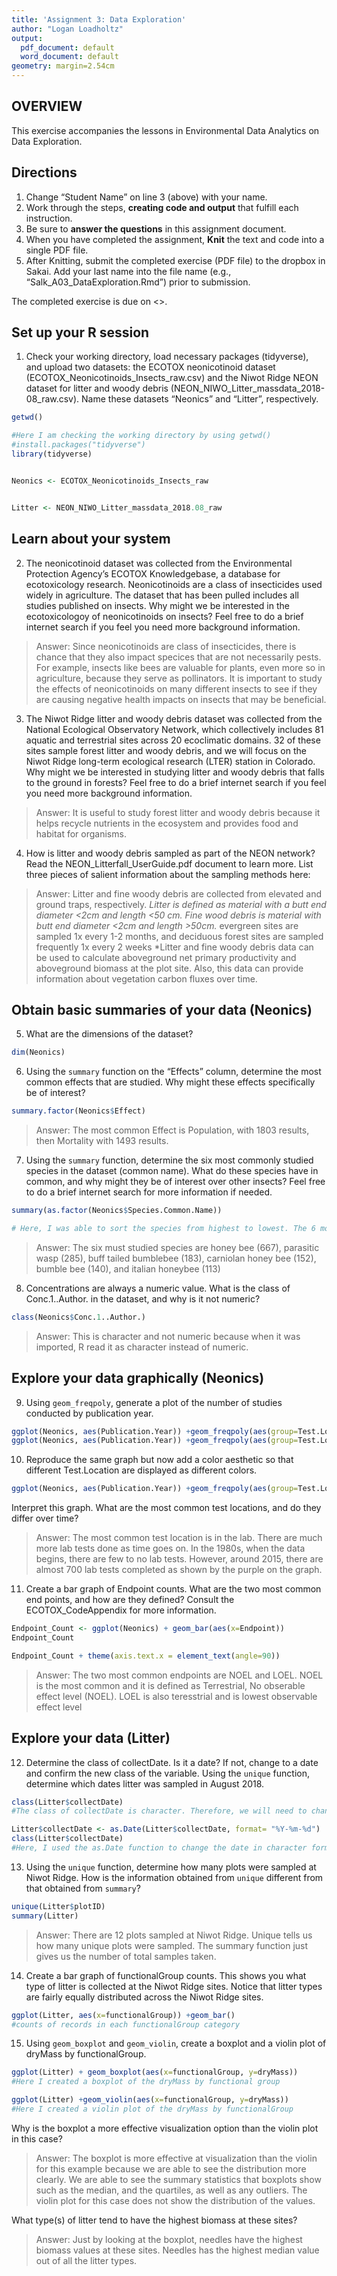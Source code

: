 ```yaml
---
title: 'Assignment 3: Data Exploration'
author: "Logan Loadholtz"
output:
  pdf_document: default
  word_document: default
geometry: margin=2.54cm
---
```


## OVERVIEW

This exercise accompanies the lessons in Environmental Data Analytics on Data Exploration. 

## Directions
1. Change "Student Name" on line 3 (above) with your name.
2. Work through the steps, **creating code and output** that fulfill each instruction.
3. Be sure to **answer the questions** in this assignment document.
4. When you have completed the assignment, **Knit** the text and code into a single PDF file.
5. After Knitting, submit the completed exercise (PDF file) to the dropbox in Sakai. Add your last name into the file name (e.g., "Salk_A03_DataExploration.Rmd") prior to submission.

The completed exercise is due on <>.


## Set up your R session

1. Check your working directory, load necessary packages (tidyverse), and upload two datasets: the ECOTOX neonicotinoid dataset (ECOTOX_Neonicotinoids_Insects_raw.csv) and the Niwot Ridge NEON dataset for litter and woody debris (NEON_NIWO_Litter_massdata_2018-08_raw.csv). Name these datasets "Neonics" and "Litter", respectively. 
```r
getwd()

#Here I am checking the working directory by using getwd()
#install.packages("tidyverse")
library(tidyverse)


Neonics <- ECOTOX_Neonicotinoids_Insects_raw


Litter <- NEON_NIWO_Litter_massdata_2018.08_raw
```

## Learn about your system

2. The neonicotinoid dataset was collected from the Environmental Protection Agency's ECOTOX Knowledgebase, a database for ecotoxicology research. Neonicotinoids are a class of insecticides used widely in agriculture. The dataset that has been pulled includes all studies published on insects. Why might we be interested in the ecotoxicologoy of neonicotinoids on insects? Feel free to do a brief internet search if you feel you need more background information. 

> Answer: Since neonicotinoids are class of insecticides, there is chance that they also impact specices that are not necessarily pests. For example, insects like bees are valuable for plants, even more so in agriculture, because they serve as pollinators. It is important to study the effects of neonicotinoids on many different insects to see if they are causing negative health impacts on insects that may be beneficial.

3. The Niwot Ridge litter and woody debris dataset was collected from the National Ecological Observatory Network, which collectively includes 81 aquatic and terrestrial sites across 20 ecoclimatic domains. 32 of these sites sample forest litter and woody debris, and we will focus on the Niwot Ridge long-term ecological research (LTER) station in Colorado. Why might we be interested in studying litter and woody debris that falls to the ground in forests? Feel free to do a brief internet search if you feel you need more background information. 

> Answer: It is useful to study forest litter and woody debris because it helps recycle nutrients in the ecosystem and provides food and habitat for organisms.


4. How is litter and woody debris sampled as part of the NEON network? Read the NEON_Litterfall_UserGuide.pdf document to learn more. List three pieces of salient information about the sampling methods here: 

> Answer: Litter and fine woody debris are collected from elevated and ground traps, respectively. 
*Litter is defined as material with a butt end diameter <2cm and length <50 cm. Fine wood debris is material with butt end diameter <2cm and length >50cm.
*evergreen sites are sampled 1x every 1-2 months, and deciduous forest sites are sampled frequently 1x every 2 weeks
*Litter and fine woody debris data can be used to calculate aboveground net primary productivity and aboveground biomass at the plot site. Also, this data can provide information about vegetation carbon fluxes over time.

## Obtain basic summaries of your data (Neonics)

5. What are the dimensions of the dataset?

```r

dim(Neonics)

```

6. Using the `summary` function on the "Effects" column, determine the most common effects that are studied. Why might these effects specifically be of interest?
```r
summary.factor(Neonics$Effect)

```

> Answer: The most common Effect is Population, with 1803 results, then Mortality with 1493 results.

7. Using the `summary` function, determine the six most commonly studied species in the dataset (common name). What do these species have in common, and why might they be of interest over other insects? Feel free to do a brief internet search for more information if needed.

```r

summary(as.factor(Neonics$Species.Common.Name))

# Here, I was able to sort the species from highest to lowest. The 6 most commonly studied species are are all species of bees (other than parasitic wasp. Bees would be of interest over other insects because bees are pollinators and are valuable components of the ecosystem. The use of neonicotinoids may affect bees and therefore, affect how crops and other plants are pollinated. Finally, parasitic wasps may be studied to see if neonicotinoids could actually kill these, as they are pests.

```

> Answer: The six must studied species are honey bee (667), parasitic wasp (285), buff tailed bumblebee (183), carniolan honey bee (152), bumble bee (140), and italian honeybee (113)

8. Concentrations are always a numeric value. What is the class of Conc.1..Author. in the dataset, and why is it not numeric?

```r
class(Neonics$Conc.1..Author.)
```

> Answer: This is character and not numeric because when it was imported, R read it as character instead of numeric. 


## Explore your data graphically (Neonics)

9. Using `geom_freqpoly`, generate a plot of the number of studies conducted by publication year. 
```r
ggplot(Neonics, aes(Publication.Year)) +geom_freqpoly(aes(group=Test.Location), bin=10)
ggplot(Neonics, aes(Publication.Year)) +geom_freqpoly(aes(group=Test.Location))

```

10. Reproduce the same graph but now add a color aesthetic so that different Test.Location are displayed as different colors.
```r
ggplot(Neonics, aes(Publication.Year)) +geom_freqpoly(aes(group=Test.Location, color=Test.Location, bin=10))

```

Interpret this graph. What are the most common test locations, and do they differ over time?

> Answer: The most common test location is in the lab. There are much more lab tests done as time goes on. In the 1980s, when the data begins, there are few to no lab tests. However, around 2015, there are almost 700 lab tests completed as shown by the purple on the graph.

11. Create a bar graph of Endpoint counts. What are the two most common end points, and how are they defined? Consult the ECOTOX_CodeAppendix for more information. 

```r

Endpoint_Count <- ggplot(Neonics) + geom_bar(aes(x=Endpoint))
Endpoint_Count

Endpoint_Count + theme(axis.text.x = element_text(angle=90))
```

> Answer: The two most common endpoints are NOEL and LOEL. NOEL is the most common and it is defined as Terrestrial, No obserable effect level (NOEL). LOEL is also teresstrial and is lowest observable effect level
>

## Explore your data (Litter)

12. Determine the class of collectDate. Is it a date? If not, change to a date and confirm the new class of the variable. Using the `unique` function, determine which dates litter was sampled in August 2018. 
```r

class(Litter$collectDate)
#The class of collectDate is character. Therefore, we will need to change this to date format. 

Litter$collectDate <- as.Date(Litter$collectDate, format= "%Y-%m-%d")
class(Litter$collectDate)
#Here, I used the as.Date function to change the date in character form to the date in Date form so that the computer will recognize this. Then, to make sure that the change was made, I checked and it shows that the class of the collectDate data is now "Date"

```

13. Using the `unique` function, determine how many plots were sampled at Niwot Ridge. How is the information obtained from `unique` different from that obtained from `summary`?

```r
unique(Litter$plotID)
summary(Litter)

```

> Answer: There are 12 plots sampled at Niwot Ridge. Unique tells us how many unique plots were sampled. The summary function just gives us the number of total samples taken.

14. Create a bar graph of functionalGroup counts. This shows you what type of litter is collected at the Niwot Ridge sites. Notice that litter types are fairly equally distributed across the Niwot Ridge sites.
```r

ggplot(Litter, aes(x=functionalGroup)) +geom_bar()
#counts of records in each functionalGroup category

```

15. Using `geom_boxplot` and `geom_violin`, create a boxplot and a violin plot of dryMass by functionalGroup. 
```r
ggplot(Litter) + geom_boxplot(aes(x=functionalGroup, y=dryMass))
#Here I created a boxplot of the dryMass by functional group

```
```r
ggplot(Litter) +geom_violin(aes(x=functionalGroup, y=dryMass))
#Here I created a violin plot of the dryMass by functionalGroup
```

Why is the boxplot a more effective visualization option than the violin plot in this case?

> Answer: The boxplot is more effective at visualization than the violin for this example because we are able to see the distribution more clearly. We are able to see the summary statistics that boxplots show such as the median, and the quartiles, as well as any outliers. The violin plot for this case does not show the distribution of the values.

What type(s) of litter tend to have the highest biomass at these sites? 

> Answer: Just by looking at the boxplot, needles have the highest biomass values at these sites. Needles has the highest median value out of all the litter types.